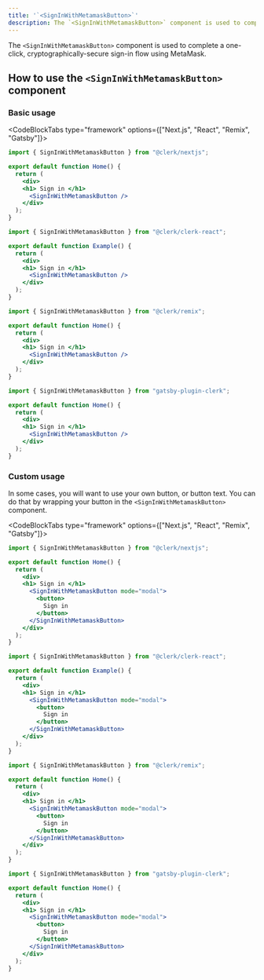 ```yaml
---
title: '`<SignInWithMetamaskButton>`'
description: The `<SignInWithMetamaskButton>` component is used to complete a one-click, cryptographically-secure sign-in flow using MetaMask.
---
```


The `<SignInWithMetamaskButton>` component is used to complete a one-click, cryptographically-secure sign-in flow using MetaMask.

## How to use the `<SignInWithMetamaskButton>` component

### Basic usage

<CodeBlockTabs type="framework" options={["Next.js", "React", "Remix", "Gatsby"]}>
  ```jsx filename="pages/index.js"
  import { SignInWithMetamaskButton } from "@clerk/nextjs";

  export default function Home() {
    return (
      <div>
      <h1> Sign in </h1>
        <SignInWithMetamaskButton />
      </div>
    );
  }
  ```

  ```jsx filename="example.js"
  import { SignInWithMetamaskButton } from "@clerk/clerk-react";

  export default function Example() {
    return (
      <div>
      <h1> Sign in </h1>
        <SignInWithMetamaskButton />
      </div>
    );
  }
  ```

  ```jsx filename="pages/index.js"
  import { SignInWithMetamaskButton } from "@clerk/remix";

  export default function Home() {
    return (
      <div>
      <h1> Sign in </h1>
        <SignInWithMetamaskButton />
      </div>
    );
  }
  ```

  ```jsx filename="pages/index.js"
  import { SignInWithMetamaskButton } from "gatsby-plugin-clerk";

  export default function Home() {
    return (
      <div>
      <h1> Sign in </h1>
        <SignInWithMetamaskButton />
      </div>
    );
  }
  ```
</CodeBlockTabs>

### Custom usage

In some cases, you will want to use your own button, or button text. You can do that by wrapping your button in the `<SignInWithMetamaskButton>` component.

<CodeBlockTabs type="framework" options={["Next.js", "React", "Remix", "Gatsby"]}>
  ```jsx filename="pages/index.js"
  import { SignInWithMetamaskButton } from "@clerk/nextjs";

  export default function Home() {
    return (
      <div>
      <h1> Sign in </h1>
        <SignInWithMetamaskButton mode="modal">
          <button>
            Sign in
          </button>
        </SignInWithMetamaskButton>
      </div>
    );
  }
  ```

  ```jsx filename="example.js"
  import { SignInWithMetamaskButton } from "@clerk/clerk-react";

  export default function Example() {
    return (
      <div>
      <h1> Sign in </h1>
        <SignInWithMetamaskButton mode="modal">
          <button>
            Sign in
          </button>
        </SignInWithMetamaskButton>
      </div>
    );
  }
  ```

  ```jsx filename="pages/index.js"
  import { SignInWithMetamaskButton } from "@clerk/remix";

  export default function Home() {
    return (
      <div>
      <h1> Sign in </h1>
        <SignInWithMetamaskButton mode="modal">
          <button>
            Sign in
          </button>
        </SignInWithMetamaskButton>
      </div>
    );
  }
  ```

  ```jsx filename="pages/index.js"
  import { SignInWithMetamaskButton } from "gatsby-plugin-clerk";

  export default function Home() {
    return (
      <div>
      <h1> Sign in </h1>
        <SignInWithMetamaskButton mode="modal">
          <button>
            Sign in
          </button>
        </SignInWithMetamaskButton>
      </div>
    );
  }
  ```
</CodeBlockTabs>
